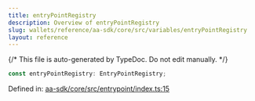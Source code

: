 ```yaml
---
title: entryPointRegistry
description: Overview of entryPointRegistry
slug: wallets/reference/aa-sdk/core/src/variables/entryPointRegistry
layout: reference
---
```


{/* This file is auto-generated by TypeDoc. Do not edit manually. */}

```ts
const entryPointRegistry: EntryPointRegistry;
```

Defined in: [aa-sdk/core/src/entrypoint/index.ts:15](https://github.com/alchemyplatform/aa-sdk/blob/9f926c402d1661309abbf8eae8431e52e8c5e53f/aa-sdk/core/src/entrypoint/index.ts#L15)
